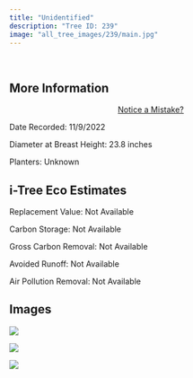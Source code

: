 ```yaml
---
title: "Unidentified"
description: "Tree ID: 239"
image: "all_tree_images/239/main.jpg"
---
```


<br>

## **More Information**
::: column-margin
<center><a class="button" href="https://forms.gle/W6f5nwYxrM33hF4f7">Notice a Mistake?</a></center>
:::


Date Recorded:  11/9/2022

Diameter at Breast Height:  23.8  inches

Planters:  Unknown

## **i-Tree Eco Estimates**


 Replacement Value: Not Available

 Carbon Storage: Not Available

 Gross Carbon Removal: Not Available

 Avoided Runoff: Not Available

 Air Pollution Removal: Not Available

## **Images**


 ![](all_tree_images/239/IMG_7255.jpg)

 ![](all_tree_images/239/IMG_7256.jpg)

 ![](all_tree_images/239/main.jpg)

